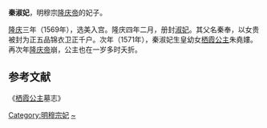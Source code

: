 {{東亞女性歷史人物
|名稱 =淑妃秦氏
|身份 =明朝妃嬪
|位號=妃
|徽號=淑
|諡號=端静
|墳墓=北京金山
|父親=秦奉
|夫=明穆宗
|女=栖霞公主
}}
'''秦淑妃'''，明穆宗[[隆庆帝|隆庆帝]]的妃子。

[[隆庆_(明朝)|隆庆]]三年（1569年），选美入宫。隆庆四年二月，册封[[淑妃|淑妃]]。其父名秦奉，以女贵被封为正五品锦衣卫正千户。次年（1571年），秦淑妃生皇幼女[[栖霞公主|栖霞公主]]朱堯㜢。再次年[[隆庆帝|隆庆帝]]崩，公主也在一岁多时夭折。

==参考文献==
《[[栖霞公主|栖霞公主]]墓志》
<references />

{{明穆宗皇室}}
[[Category:明穆宗妃|Category:明穆宗妃]]
[[Category:秦姓|~]]